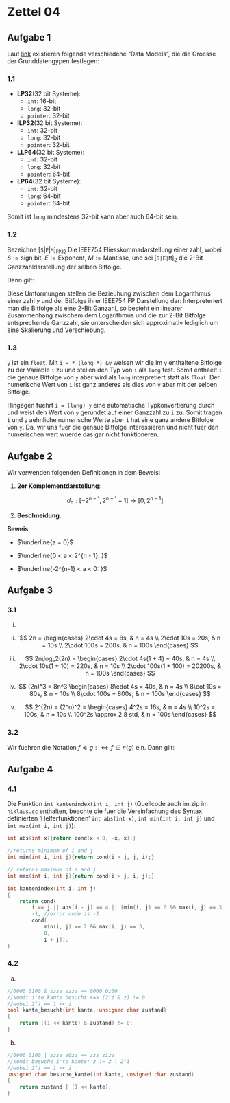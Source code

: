 # Zettel 04 {.unnumbered}

## Aufgabe 1

Laut [link](https://en.cppreference.com/w/cpp/language/types) existieren folgende verschiedene "Data Models", die 
die Groesse der Grunddatengypen festlegen:

### 1.1

* **LP32**(32 bit Systeme): 
  * `int`: 16-bit
  * `long`: 32-bit
  * `pointer`: 32-bit
* **ILP32**(32 bit Systeme): 
  * `int`: 32-bit
  * `long`: 32-bit
  * `pointer`: 32-bit
* **LLP64**(32 bit Systeme): 
  * `int`: 32-bit
  * `long`: 32-bit
  * `pointer`: 64-bit
* **LP64**(32 bit Systeme): 
  * `int`: 32-bit
  * `long`: 64-bit
  * `pointer`: 64-bit

Somit ist `long` mindestens 32-bit kann aber auch 64-bit sein. 

### 1.2

Bezeichne $[\texttt{S}|\texttt{E}|\texttt{M}]_{\texttt{FP32}}$ Die IEEE754 Fliesskommadarstellung einer zahl, wobei $S := \text{sign bit}$, 
$E := \text{Exponent}$, $M := \text{Mantisse}$, und sei $[\texttt{S|E|M}]_2$ die 2-Bit Ganzzahldarstellung der selben Bitfolge. 

Dann gilt: 

\begin{align*}
    \log_2(y) &= \log([\texttt{0|E|M}]_{\texttt{FP32}}) \tag{fuer ein $y >= 0$ im gueltigen Bereich} \\
              &= \log_2((1 + \frac{M}{2^{23}})2^{\texttt{E} - 127}) \tag{Interpretation von $[\bullet]_{\texttt{FP32}}$} \\
              &= \log_2(1 + \frac{M}{2^{23}}) + \texttt{E} - 127 \tag{Rechenregeln fuer $\log$} \\
              &\approx \frac{\texttt{M}}{2^{23}} + \mu + \texttt{E} - 127 \tag{$\log_2(1 + x) \approx x + \mu$} \\
              &= \frac{1}{2^{23}}(\mu + 2^{23} + E) + \mu - 127 \tag{arithmetik} \\
              &= \frac{1}{2^{23}}[\texttt{0|E|M}]_2 + \mu - 127 \tag{Interpretation von $[\bullet]_2$} \\
              &= \alpha\cdot [\texttt{0|E|M}]_2 + \beta \tag{$\alpha, \beta$ bestimmte Konstanten}
\end{align*}

Diese Umformungen stellen die Bezieuhung zwischen dem Logarithmus einer zahl $y$ und der Bitfolge ihrer IEEE754 FP Darstellung dar: Interpreteriert man die
Bitfolge als eine 2-Bit Ganzahl, so besteht ein linearer Zusammenhang zwischem dem Logarithmus und die zur 2-Bit Bitfolge entsprechende Ganzzahl, sie unterscheiden sich approximativ lediglich um eine
Skalierung und Verschiebung. 

### 1.3

`y` ist ein `float`. Mit `i = * (long *) &y` weisen wir die im `y` enthaltene Bitfolge zu der Variable `i` zu und stellen den Typ von `i` als `long`
fest. Somit enthaelt  `i` die genaue Bitfolge von `y` aber wird als `long` interpretiert statt als `float`. Der numerische Wert von `i` ist ganz anderes als dies von `y` aber mit der selben Bitfolge.

Hingegen fuehrt `i = (long) y` eine automatische Typkonvertierung durch und weist den Wert von `y` gerundet auf einer Ganzzahl zu `i` zu.
Somit tragen `i` und `y` aehnliche numerische Werte aber `i` hat eine ganz andere Bitfolge von `y`. Da, wir uns fuer die genaue Bitfolge interessieren und nicht fuer den numerischen wert wuerde das gar nicht funktioneren.

## Aufgabe 2

Wir verwenden folgenden Definitionen in dem Beweis:

1. **2er Komplementdarstellung**: 

$$d_n: [-2^{n-1}, 2^{n-1} - 1] \rightarrow [0, 2^{n - 1}]$$

\begin{numcases}{d_n: a \mapsto}
   a & $a\geq0$ \tag{Dar 1}
   \\
   2^{n} - |a| & $a<0$ \tag{Dar 2}
\end{numcases}

2. **Beschneidung**: 

\begin{numcases}{s_n(x_{m-1}\dots x_0) = }
    x_{m-1}\dots x_0 & $m \leq n$  \tag{Besch 1} \\
    x_{n-1}\dots x_0 & $m > n$  \tag{Besch 2}
\end{numcases}

**Beweis**:

* $\underline{a = 0}$

\begin{align*}
    d_n(0) &= d_n(-0) \tag{$-0 = 0$} \\
           &= s_n(2^n) \tag{Besch 2} \\
           &= s_n(2^n - 0) \tag{Arithmetik} \\
           &= s_n(2^n - d_n(0)) \tag{Dar 1}
\end{align*}

* $\underline{0 < a < 2^{n - 1}: }$ 

\begin{align*}
    d_n(-a) &= 2^n - |a| \tag{$-a < 0$, Dar 2} \\
            &= 2^n - a \tag{$a > 0 \Rightarrow |a| = a$} \\
            &= s_n(2^n - a) \tag{$2^n - a < 2^n$, Besch 1}  \\
            &= s_n(2^n - d_n(a)) \tag{$a > 0$, Dar 1}
\end{align*}

* $\underline{-2^{n-1} < a < 0: }$

\begin{align*}
    d_n(-a) &= -a \tag{$-a > 0$, Dar 1} \\
            &= s_n(-a) \tag{$-a < 2^n$, Besch 1} \\
            &= s_n(2^n - (2^n + a)) \tag{Arithmetik} \\
            &= s_n(2^n - (2^n - (-a))) \tag{Arithmetik} \\
            &= s_n(2^n - (2^n - |a|)) \tag{$a < 0 \Rightarrow |a| = - a$} \\
            &= s_n(2^n - d_n(a)) \tag{$a < 0$, Dar 2}
\end{align*}

## Aufgabe 3

### 3.1

i) 
<!-- \begin{align*}
    \log_2(2n) &= \log_2(2) + log(n) \\
               &= 1 + \log(n) = 
               \begin{case}
                1 + 4s = 5s, & \log(n) = 4s \\
                1 + 10s = 11s, & \log(n) = 10s \\
                1 + 100s = 101s, & \log(n) = 100s
               \end{case}
\end{align*} -->

\begin{align*}
    log_2(2n) &= \log_2(2) + \log_2(n) \\
              &= 1 + \log_2(n) \\
              &= 
            \begin{cases}
                1 + 4s = 5s, & \log_2(n) = 4s \\
                1 + 10s = 11s, & \log_2(n) = 10s \\
                1 + 100s = 101s, & \log_2(n) = 100s
            \end{cases}
\end{align*}

ii) 
$$
    2n = 
    \begin{cases}
        2\cdot 4s = 8s,     & n = 4s \\
        2\cdot 10s = 20s,   & n = 10s \\
        2\cdot 100s = 200s, & n = 100s
    \end{cases}
$$

ii) 
$$
    2n\log_2(2n) = 
    \begin{cases}
        2\cdot 4s(1 + 4) = 40s,         & n = 4s \\
        2\cdot 10s(1 + 10) = 220s,      & n = 10s \\
        2\cdot 100s(1 + 100) = 20200s,  & n = 100s
    \end{cases}
$$

ii) 
$$
    (2n)^3 = 8n^3 
    \begin{cases}
        8\cdot 4s = 40s,        & n = 4s \\
        8\cot 10s = 80s,        & n = 10s \\
        8\cdot 100s = 800s,     & n = 100s
    \end{cases}
$$

ii)
$$
    2^(2n) = (2^n)^2 = 
    \begin{cases}
        4^2s = 16s,                 & n = 4s \\
        10^2s = 100s,               & n = 10s \\
        100^2s \approx 2.8 std,     & n = 100s
    \end{cases}
$$

### 3.2

Wir fuehren die Notation $f \preceq g :\iff f \in \mathcal{O}(g)$ ein. Dann gilt:

\begin{align*}
    1 &\preceq \log(\log(n)) \\
      &\preceq \log(n) \\
      &\preceq n^\epsilon \\
      &\preceq n^{\log(n)} \\
      &\preceq c^{n} \\
      &\preceq n^{n} \\
      &\preceq c^{c^n} \\
\end{align*}

## Aufgabe 4

### 4.1

Die Funktion `int kantenindex(int i, int j)` (Quellcode auch im zip im `niklaus.cc` enthalten,
beachte die fuer die Vereinfachung des Syntax definierten 'Helferfunktionen' `int abs(int x)`, `int min(int i, int j)` und `int max(int i, int j)`): 

```c
int abs(int x){return cond(x < 0, -x, x);}

//returns minimum of i and j
int min(int i, int j){return cond(i > j, j, i);}

// returns maximum of i and j
int max(int i, int j){return cond(i > j, i, j);}

int kantenindex(int i, int j)
{
    return cond(
        i == j || abs(i - j) == 4 || (min(i, j) == 0 && max(i, j) == 3), //Diese Kanten existieren nicht
        -1, //error code is -1
        cond(
            min(i, j) == 2 && max(i, j) == 3, 
            0, 
            i + j));
}
```

### 4.2 

a) 

```c
//0000 0100 & zzzz zzzz == 0000 0z00 
//somit i'te kante besucht <=> (2^i & z) != 0
//wobei 2^i == 1 << i
bool kante_besucht(int kante, unsigned char zustand)
{
    return ((1 << kante) & zustand) != 0;
}
```

b)

```c
//0000 0100 | zzzz z0zz == zzz z1zz
//somit besuche i'te kante: z := z | 2^i
//wobei 2^i == 1 << i
unsigned char besuche_kante(int kante, unsigned char zustand)
{
    return zustand | (1 << kante);
}
```